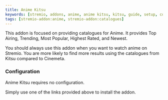 ```yaml
---
title: Anime Kitsu
keywords: [stremio, addons, anime, anime kitsu, kitsu, guide, setup, configuration, install, link]
tags: [stremio-addon:anime, stremio-addon:catalogues]
---
```




<StremioAddonButtons id="anime-kitsu" manifest="https://anime-kitsu.strem.fun/manifest.json" configurable={true} configureAtBase={true}/> 

This addon is focused on providing catalogues for Anime. It provides Top Airing, Trending, Most Popular, Highest Rated, and Newest. 

You should always use this addon when you want to watch anime on Stremio.
You are more likely to find more results using the catalogues from Kitsu compared to Cinemeta. 

<h3>Configuration</h3>

Anime Kitsu requires no configuration. 

Simply use one of the links provided above to install the addon.